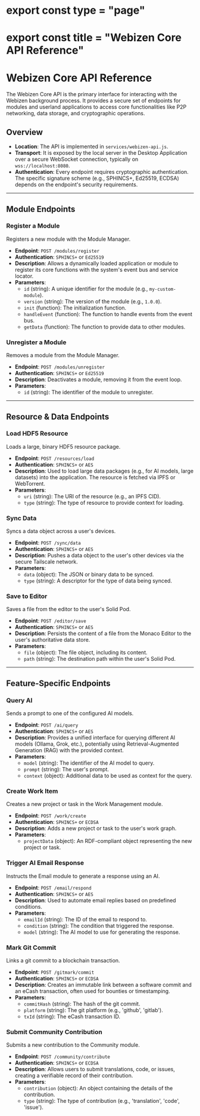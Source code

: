 # export const type = "page"
# export const title = "Webizen Core API Reference"
# Webizen Core API Reference

The Webizen Core API is the primary interface for interacting with the Webizen background process. It provides a secure set of endpoints for modules and userland applications to access core functionalities like P2P networking, data storage, and cryptographic operations.

## Overview

-   **Location**: The API is implemented in `services/webizen-api.js`.
-   **Transport**: It is exposed by the local server in the Desktop Application over a secure WebSocket connection, typically on `wss://localhost:8080`.
-   **Authentication**: Every endpoint requires cryptographic authentication. The specific signature scheme (e.g., SPHINCS+, Ed25519, ECDSA) depends on the endpoint's security requirements.

---

## Module Endpoints

### Register a Module

Registers a new module with the Module Manager.

-   **Endpoint**: `POST /modules/register`
-   **Authentication**: `SPHINCS+` or `Ed25519`
-   **Description**: Allows a dynamically loaded application or module to register its core functions with the system's event bus and service locator.
-   **Parameters**:
    -   `id` (string): A unique identifier for the module (e.g., `my-custom-module`).
    -   `version` (string): The version of the module (e.g., `1.0.0`).
    -   `init` (function): The initialization function.
    -   `handleEvent` (function): The function to handle events from the event bus.
    -   `getData` (function): The function to provide data to other modules.

### Unregister a Module

Removes a module from the Module Manager.

-   **Endpoint**: `POST /modules/unregister`
-   **Authentication**: `SPHINCS+` or `Ed25519`
-   **Description**: Deactivates a module, removing it from the event loop.
-   **Parameters**:
    -   `id` (string): The identifier of the module to unregister.

---

## Resource & Data Endpoints

### Load HDF5 Resource

Loads a large, binary HDF5 resource package.

-   **Endpoint**: `POST /resources/load`
-   **Authentication**: `SPHINCS+` or `AES`
-   **Description**: Used to load large data packages (e.g., for AI models, large datasets) into the application. The resource is fetched via IPFS or WebTorrent.
-   **Parameters**:
    -   `uri` (string): The URI of the resource (e.g., an IPFS CID).
    -   `type` (string): The type of resource to provide context for loading.

### Sync Data

Syncs a data object across a user's devices.

-   **Endpoint**: `POST /sync/data`
-   **Authentication**: `SPHINCS+` or `AES`
-   **Description**: Pushes a data object to the user's other devices via the secure Tailscale network.
-   **Parameters**:
    -   `data` (object): The JSON or binary data to be synced.
    -   `type` (string): A descriptor for the type of data being synced.

### Save to Editor

Saves a file from the editor to the user's Solid Pod.

-   **Endpoint**: `POST /editor/save`
-   **Authentication**: `SPHINCS+` or `AES`
-   **Description**: Persists the content of a file from the Monaco Editor to the user's authoritative data store.
-   **Parameters**:
    -   `file` (object): The file object, including its content.
    -   `path` (string): The destination path within the user's Solid Pod.

---

## Feature-Specific Endpoints

### Query AI

Sends a prompt to one of the configured AI models.

-   **Endpoint**: `POST /ai/query`
-   **Authentication**: `SPHINCS+` or `AES`
-   **Description**: Provides a unified interface for querying different AI models (Ollama, Grok, etc.), potentially using Retrieval-Augmented Generation (RAG) with the provided context.
-   **Parameters**:
    -   `model` (string): The identifier of the AI model to query.
    -   `prompt` (string): The user's prompt.
    -   `context` (object): Additional data to be used as context for the query.

### Create Work Item

Creates a new project or task in the Work Management module.

-   **Endpoint**: `POST /work/create`
-   **Authentication**: `SPHINCS+` or `ECDSA`
-   **Description**: Adds a new project or task to the user's work graph.
-   **Parameters**:
    -   `projectData` (object): An RDF-compliant object representing the new project or task.

### Trigger AI Email Response

Instructs the Email module to generate a response using an AI.

-   **Endpoint**: `POST /email/respond`
-   **Authentication**: `SPHINCS+` or `AES`
-   **Description**: Used to automate email replies based on predefined conditions.
-   **Parameters**:
    -   `emailId` (string): The ID of the email to respond to.
    -   `condition` (string): The condition that triggered the response.
    -   `model` (string): The AI model to use for generating the response.

### Mark Git Commit

Links a git commit to a blockchain transaction.

-   **Endpoint**: `POST /gitmark/commit`
-   **Authentication**: `SPHINCS+` or `ECDSA`
-   **Description**: Creates an immutable link between a software commit and an eCash transaction, often used for bounties or timestamping.
-   **Parameters**:
    -   `commitHash` (string): The hash of the git commit.
    -   `platform` (string): The git platform (e.g., 'github', 'gitlab').
    -   `txId` (string): The eCash transaction ID.

### Submit Community Contribution

Submits a new contribution to the Community module.

-   **Endpoint**: `POST /community/contribute`
-   **Authentication**: `SPHINCS+` or `ECDSA`
-   **Description**: Allows users to submit translations, code, or issues, creating a verifiable record of their contribution.
-   **Parameters**:
    -   `contribution` (object): An object containing the details of the contribution.
    -   `type` (string): The type of contribution (e.g., 'translation', 'code', 'issue').
